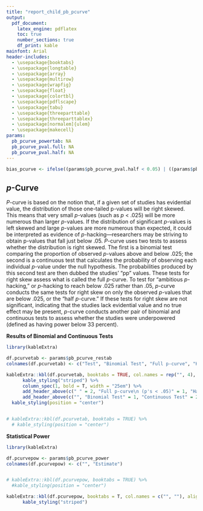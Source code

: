 ```yaml
---
title: "report_child_pb_pcurve"
output:
  pdf_document:
    latex_engine: pdflatex
    toc: true
    number_sections: true
    df_print: kable
mainfont: Arial
header-includes:
  - \usepackage{booktabs}
  - \usepackage{longtable}
  - \usepackage{array}
  - \usepackage{multirow}
  - \usepackage{wrapfig}
  - \usepackage{float}
  - \usepackage{colortbl}
  - \usepackage{pdflscape}
  - \usepackage{tabu}
  - \usepackage{threeparttable}
  - \usepackage{threeparttablex}
  - \usepackage[normalem]{ulem}
  - \usepackage{makecell}
params:
  pb_pcurve_powertab: NA
  pb_pcurve_pval.full: NA
  pb_pcurve_pval.half: NA
---
```


```r
bias_pcurve <- ifelse((params$pb_pcurve_pval.half < 0.05) | ((params$pb_pcurve_pval.half < 0.1) & params$pb_pcurve_pval.full < 0.1), "no bias", "bias")
```


## _p_-Curve

_P_-curve is based on the notion that, if a given set of studies has evidential value, the distribution of those one-tailed p-values will be right skewed. This means that very small _p_-values (such as _p_ < .025) will be more numerous than larger _p_-values. If the distribution of significant _p_-values is left skewed and large _p_-values are more numerous than expected, it could be interpreted as evidence of _p_-hacking—researchers may be striving to obtain p-values that fall just below .05. _P_-curve uses two tests to assess whether the distribution is right skewed. The first is a binomial test comparing the proportion of observed _p_-values above and below .025; the second is a continuous test that calculates the probability of observing each individual _p_-value under the null hypothesis. The probabilities produced by this second test are then dubbed the studies’ “pp” values. These tests for right skew assess what is called the full _p_-curve. To test for “ambitious _p_-hacking,” or _p_-hacking to reach below .025 rather than .05, _p_-curve conducts the same tests for right skew on only the observed _p_-values that are below .025, or the “half _p_-curve.” If these tests for right skew are not significant, indicating that the studies lack evidential value and no true effect may be present, _p_-curve conducts another pair of binomial and continuous tests to assess whether the studies were underpowered (defined as having power below 33 percent).

**Results of Binomial and Continuous Tests**

```r
library(kableExtra)

df.pcurvetab <- params$pb_pcurve_restab
colnames(df.pcurvetab) <- c("Test", "Binomial Test", "Full p-curve", "Half p-curve")

kableExtra::kbl(df.pcurvetab, booktabs = TRUE, col.names = rep("", 4), align = c("l", rep("c", 3))) %>%
      kable_styling("striped") %>%
      column_spec(1, bold = T, width = "25em") %>%
      add_header_above(c(" " = 2, "Full p-curve\n (p's < .05)" = 1, "Half p-curve\n (p's < .05)" = 1)) %>%
      add_header_above(c("", "Binomial Test" = 1, "Continuous Test" = 2)) %>%
  kable_styling(position = "center")


# kableExtra::kbl(df.pcurvetab, booktabs = TRUE) %>%
  # kable_styling(position = "center")
```


**Statistical Power**

```r
library(kableExtra)

df.pcurvepow <- params$pb_pcurve_power
colnames(df.pcurvepow) <- c("", "Estimate")


# kableExtra::kbl(df.pcurvepow, booktabs = TRUE) %>% 
  #kable_styling(position = "center")

kableExtra::kbl(df.pcurvepow, booktabs = T, col.names = c("", ""), align = c("l", "l")) %>%
      kable_styling("striped")
```
